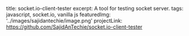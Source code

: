 title:  socket.io-client-tester 
excerpt: A tool for testing socket server.
tags: javascript, socket.io, vanilla js
featuredImg: '../images/sajidantechie/image.png'
projectLink: https://github.com/SajidAnTechie/socket.io-client-tester